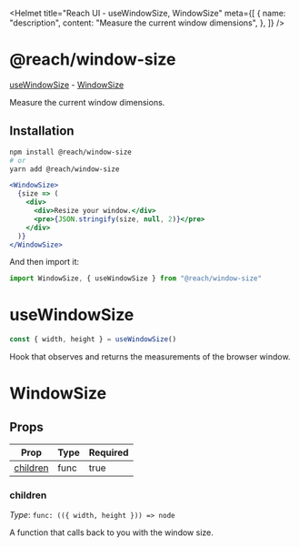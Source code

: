 
<Helmet
  title="Reach UI - useWindowSize, WindowSize"
  meta={[
    {
      name: "description",
      content: "Measure the current window dimensions",
    },
  ]}
/>

# @reach/window-size

[useWindowSize](#usewindowsize) -
[WindowSize](#windowsize)

Measure the current window dimensions.

## Installation

```bash
npm install @reach/window-size
# or
yarn add @reach/window-size
```

```jsx
<WindowSize>
  {size => (
    <div>
      <div>Resize your window.</div>
      <pre>{JSON.stringify(size, null, 2)}</pre>
    </div>
  )}
</WindowSize>
```

And then import it:

```js
import WindowSize, { useWindowSize } from "@reach/window-size"
```

# useWindowSize

```jsx
const { width, height } = useWindowSize()
```

Hook that observes and returns the measurements of the browser window.

# WindowSize

## Props

| Prop                  | Type | Required |
| --------------------- | ---- | -------- |
| [children](#children) | func | true     |

### children

_Type_: `func: (({ width, height })) => node`

A function that calls back to you with the window size.
